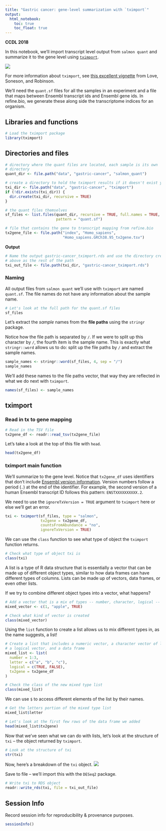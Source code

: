 ```yaml
---
title: "Gastric cancer: gene-level summarization with `tximport`"
output:   
  html_notebook: 
    toc: true
    toc_float: true
---
```


**CCDL 2018**

In this notebook, we'll import transcript level output from `salmon quant` and
summarize it to the gene level using [`tximport`](https://bioconductor.org/packages/release/bioc/html/tximport.html).

![](diagrams/rna-seq_5.png)

For more information about `tximport`, see [this excellent vignette](https://bioconductor.org/packages/release/bioc/vignettes/tximport/inst/doc/tximport.html) from Love, Soneson, and Robinson.

We'll need the `quant.sf` files for all the samples in an experiment and a file
that maps between Ensembl transcript ids and Ensembl gene ids.
In refine.bio, we generate these along side the transcriptome indices for an
organism.

## Libraries and functions

```r
# Load the tximport package
library(tximport)
```

## Directories and files

```r
# directory where the quant files are located, each sample is its own
# directory
quant_dir <- file.path("data", "gastric-cancer", "salmon_quant")

# create a directory to hold the tximport results if it doesn't exist yet
txi_dir <- file.path("data", "gastric-cancer", "tximport")
if (!dir.exists(txi_dir)) {
  dir.create(txi_dir, recursive = TRUE)
}
```

```r
# the quant files themselves
sf_files <- list.files(quant_dir, recursive = TRUE, full.names = TRUE,
                       pattern = "quant.sf")

# file that contains the gene to transcript mapping from refine.bio
tx2gene_file <- file.path("index", "Homo_sapiens",
                          "Homo_sapiens.GRCh38.95_tx2gene.tsv")
```

**Output**

```r
# Name the output gastric-cancer_tximport.rds and use the directory created 
# above as the rest of the path
txi_out_file <- file.path(txi_dir, "gastric-cancer_tximport.rds")
```

### Naming

All output files from `salmon quant` we'll use with `tximport` are named 
`quant.sf`.
The file names do not have any information about the sample name.

```r
# Let's look at the full path for the quant.sf files
sf_files
```

Let's extract the _sample_ names from the **file paths** using the `stringr` 
package.

Notice how the file path is separated by `/`.
If we were to split up this character by `/`, the fourth item is the sample 
name.
This is exactly what `stringr::word` allows us to do: split up the file paths
by `/` and extract the sample names.

```r
sample_names <- stringr::word(sf_files, 4, sep = "/")
sample_names
```

We'll add these names to the file paths vector, that way they are reflected in
what we do next with `tximport`.

```r
names(sf_files) <- sample_names
```

## tximport

### Read in tx to gene mapping

```r
# Read in the TSV file
tx2gene_df <- readr::read_tsv(tx2gene_file)
```

Let's take a look at the top of this file with `head`.

```r
head(tx2gene_df)
```

### tximport main function

We'll summarize to the gene level.
Notice that `tx2gene_df` uses identifiers that don't include [Ensembl version information](https://useast.ensembl.org/Help/Faq?id=488).
Version numbers follow a period (`.`) at the end of the identifier. 
For example, the second version of a human Ensembl transcript ID follows this pattern: `ENSTXXXXXXXXXX.2`.

We need to use the `ignoreTxVersion = TRUE` argument to `tximport` here or else we'll get an error.

```r
txi <- tximport(sf_files, type = "salmon", 
                tx2gene = tx2gene_df,
                countsFromAbundance = "no", 
                ignoreTxVersion = TRUE)
```

We can use the `class` function to see what type of object the `tximport`
function returns.

```r
# Check what type of object txi is
class(txi)
```

A list is a type of R data structure that is essentially a vector that can be
made up of different object types, similar to how data frames can have different
types of columns.
Lists can be made up of vectors, data frames, or even other lists.

If we try to combine different object types into a vector, what happens?

```r
# Add a vector that is a mix of types -- number, character, logical -- using c()
mixed_vector <- c(1, "apple", TRUE)

# Check what kind of vector is created
class(mixed_vector)
```

Using the `list` function to create a list allows us to mix different types in,
as the name suggests, a list!

```r
# Create a list that includes a numeric vector, a character vector of letters,
# a logical vector, and a data frame
mixed_list <- list(
  number = 1:3,
  letter = c("a", "b", "c"),
  logical = c(TRUE, FALSE),
  tx2gene = tx2gene_df
)

# Check the class of the new mixed type list
class(mixed_list)
```

We can use `$` to access different elements of the list by their names.

```r
# Get the letters portion of the mixed type list
mixed_list$letter
```

```r
# Let's look at the first few rows of the data frame we added
head(mixed_list$tx2gene)
```

Now that we've seen what we can do with lists, let's look at the structure of 
`txi` -- the object returned by `tximport`.

```r
# Look at the structure of txi
str(txi)
```

Now, here's a breakdown of the `txi` object.
![](diagrams/tximport.png)

Save to file -- we'll import this with the `DESeq2` package.

```r
# Write txi to RDS object
readr::write_rds(txi, file = txi_out_file)
```

## Session Info

Record session info for reproducibility & provenance purposes.

```r
sessionInfo()
```

